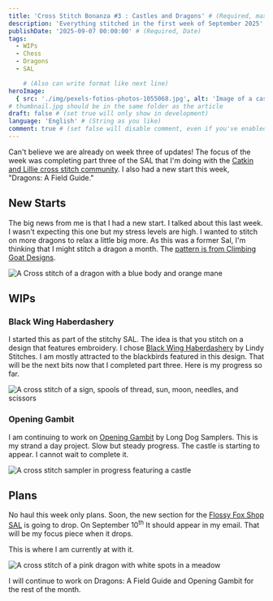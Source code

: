 ```yaml
---
title: 'Cross Stitch Bonanza #3 : Castles and Dragons' # (Required, max 60)
description: 'Everything stitched in the first week of September 2025' # (Required, 10 to 160)
publishDate: '2025-09-07 00:00:00' # (Required, Date)
tags:
  - WIPs
  - Chess
  - Dragons
  - SAL

    # (Also can write format like next line)
heroImage:
  { src: './img/pexels-fotios-photos-1055068.jpg', alt: 'Image of a castle in the sun light' }
# thumbnail.jpg should be in the same folder as the article
draft: false # (set true will only show in development)
language: 'English' # (String as you like)
comment: true # (set false will disable comment, even if you've enabled it in site-config)
---
```


Can't believe we are already on week three of updates! The focus
of the week was completing part three of the SAL that I'm doing
with the [Catkin and Lillie cross stitch community](https://www.patreon.com/c/catkinandlillie/posts).
I also had a new start this week, "Dragons: A Field Guide."

## New Starts

The big news from me is that I had a new start. I talked about this last week.
I wasn't expecting this one but my stress levels are high. I wanted
to stitch on more dragons to relax a little big more. As this
was a former Sal, I'm thinking that I might stitch a dragon a month. The [pattern is from
Climbing Goat Designs](https://www.etsy.com/listing/1513712264/dragons-a-field-guide-cross-stitch).

![A Cross stitch of a dragon with a blue body and orange mane](./img/dragons-field-guide-one.jpg)

## WIPs

### Black Wing Haberdashery

I started this as part of the stitchy SAL. The idea is that
you stitch on a design that features embroidery. I chose [Black Wing Haberdashery](https://123stitch.com/item/Lindy-Stitches-Black-Wing-Haberdashery-Halloween-Cross-Stitch-Pattern/LS-089) by Lindy Stitches.
I am mostly attracted to the blackbirds featured in this design. That
will be the next bits now that I completed part three. Here is my
progress so far.

![A cross stitch of a sign, spools of thread, sun, moon, needles, and scissors](./img/black-wing-part-three.jpg)

### Opening Gambit

I am continuing to work on [Opening Gambit](https://www.longdogsampler.com/product/opening-gambit/) by Long Dog Samplers.
This is my strand a day project. Slow but steady progress. The castle is starting to appear. I cannot wait to
complete it.

![A cross stitch sampler in progress featuring a castle](./img/long-dog-sampler-opening-gambit-progress.jpg)

## Plans

No haul this week only plans. Soon, the new section for the
[Flossy Fox Shop SAL](https://www.etsy.com/listing/4322334131/flower-dragon-meadow-stitch-along-6) is going to drop. On September 10<sup>th</sup> It
should appear in my email. That will be my focus piece when it drops.

This is where I am currently at with it.

![A cross stitch of a pink dragon with white spots in a meadow](./img/floral-dragon-meadow-sal-part-one-complete.jpg)

I will continue to work on Dragons: A Field Guide and Opening Gambit for the rest of the month.
